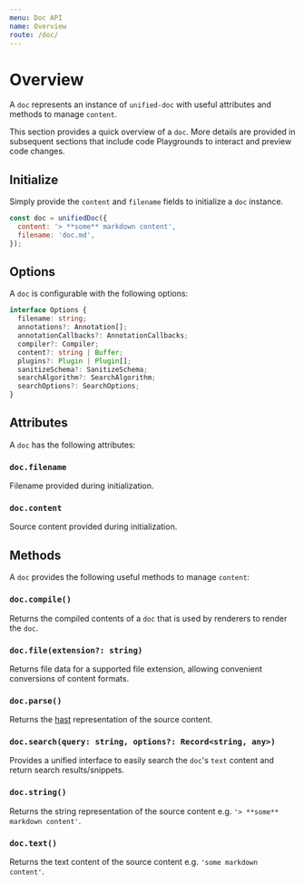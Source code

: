 ```yaml
---
menu: Doc API
name: Overview
route: /doc/
---
```


# Overview
A `doc` represents an instance of `unified-doc` with useful attributes and methods to manage `content`.

This section provides a quick overview of a `doc`.  More details are provided in subsequent sections that include code Playgrounds to interact and preview code changes.

## Initialize
Simply provide the `content` and `filename` fields to initialize a `doc` instance.

```js
const doc = unifiedDoc({
  content: '> **some** markdown content',
  filename: 'doc.md',
});
```

## Options

A `doc` is configurable with the following options:

```ts
interface Options {
  filename: string;
  annotations?: Annotation[];
  annotationCallbacks?: AnnotationCallbacks;
  compiler?: Compiler;
  content?: string | Buffer;
  plugins?: Plugin | Plugin[];
  sanitizeSchema?: SanitizeSchema;
  searchAlgorithm?: SearchAlgorithm;
  searchOptions?: SearchOptions;
}
```

## Attributes
A `doc` has the following attributes:

### `doc.filename`
Filename provided during initialization.

### `doc.content`
Source content provided during initialization.

## Methods
A `doc` provides the following useful methods to manage `content`:

### `doc.compile()`
Returns the compiled contents of a `doc` that is used by renderers to render the `doc`.

### `doc.file(extension?: string)`
Returns file data for a supported file extension, allowing convenient conversions of content formats.

### `doc.parse()`
Returns the [hast][hast] representation of the source content.

### `doc.search(query: string, options?: Record<string, any>)`
Provides a unified interface to easily search the `doc`'s `text` content and return search results/snippets.

### `doc.string()`
Returns the string representation of the source content e.g. `'> **some** markdown content'`.

### `doc.text()`
Returns the text content of the source content e.g. `'some markdown content'`.

<!-- Links -->
[hast]: https://github.com/syntax-tree/hast

